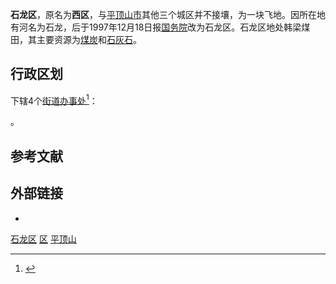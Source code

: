 {{Infobox China County
|Belong = [[河南省|河南省]][[平顶山市|平顶山市]]
}}
'''石龙区'''，原名为'''西区'''，与[[平顶山市|平顶山市]]其他三个城区并不接壤，为一块飞地。因所在地有河名为石龙，后于1997年12月18日报[[中华人民共和国国务院|国务院]]改为石龙区。石龙区地处韩梁煤田，其主要资源为[[煤炭|煤炭]]和[[石灰石|石灰石]]。

== 行政区划 ==
{{PAGENAMEBASE}}下辖4个[[街道办事处|街道办事处]]<ref>{{PRC admin/ref sgc|41/04/04}}</ref>：

{{PRC admin/children|41/04/04}}。

== 参考文献 ==
{{Wikisource|国务院关于同意河南省设立平顶山市石龙区的批复}}
{{reflist}}

== 外部链接 ==
* {{Official website|http://www.shilongqu.gov.cn/|name=平顶山市石龙区人民政府门户网站}}

{{henan-stub}}
{{平顶山市石龙区行政区划}}
{{平顶山市行政区划}}
{{河南行政区划}}

[[category:石龙区|]]
[[category:平顶山区县市|区]]
[[category:河南市辖区|平顶山]]